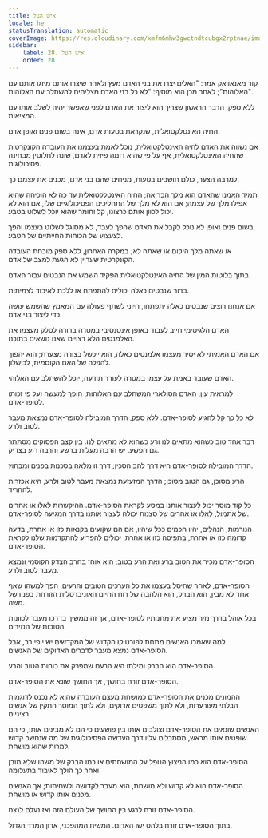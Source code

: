 ```yaml
---
title: איש העל
locale: he
statusTranslation: automatic
coverImage: https://res.cloudinary.com/xmfm6mhw3gwctndtcubgx2rptnae/image/upload/v1741354419/small_cover_la_gran_rebelion_28716e29d2.webp
sidebar:
    label: 28. איש העל
    order: 28
---
```

קוד מאנאוואק אמר: "האלים יצרו את בני האדם מעץ ולאחר שיצרו אותם מיזגו אותם עם האלוהות"; לאחר מכן הוא מוסיף: "לא כל בני האדם מצליחים להשתלב עם האלוהות".

ללא ספק, הדבר הראשון שצריך הוא ליצור את האדם לפני שאפשר יהיה לשלב אותו עם המציאות.

החיה האינטלקטואלית, שנקראת בטעות אדם, אינה בשום פנים ואופן אדם.

אם נשווה את האדם לחיה האינטלקטואלית, נוכל לאמת בעצמנו את העובדה הקונקרטית שהחיה האינטלקטואלית, אף על פי שהיא דומה פיזית לאדם, שונה לחלוטין מבחינה פסיכולוגית.

למרבה הצער, כולם חושבים בטעות, מניחים שהם בני אדם, מכנים את עצמם כך.

תמיד האמנו שהאדם הוא מלך הבריאה; החיה האינטלקטואלית עד כה לא הוכיחה שהיא אפילו מלך של עצמה; אם הוא לא מלך של התהליכים הפסיכולוגיים שלו, אם הוא לא יכול לכוון אותם כרצונו, קל וחומר שהוא יוכל לשלוט בטבע.

בשום פנים ואופן לא נוכל לקבל את האדם שהפך לעבד, לא מסוגל לשלוט בעצמו והפך לצעצוע של הכוחות החייתיים של הטבע.

או שאתה מלך היקום או שאתה לא; במקרה האחרון, ללא ספק מוכחת העובדה הקונקרטית שעדיין לא הגעת למצב של אדם.

בתוך בלוטות המין של החיה האינטלקטואלית הפקיד השמש את הנבטים עבור האדם.

ברור שנבטים כאלה יכולים להתפתח או ללכת לאיבוד לצמיתות.

אם אנחנו רוצים שנבטים כאלה יתפתחו, חיוני לשתף פעולה עם המאמץ שהשמש עושה כדי ליצור בני אדם.

האדם הלגיטימי חייב לעבוד באופן אינטנסיבי במטרה ברורה לסלק מעצמו את האלמנטים הלא רצויים שאנו נושאים בתוכנו.

אם האדם האמיתי לא יסיר מעצמו אלמנטים כאלה, הוא ייכשל בצורה מצערת; הוא יהפוך להפלה של האם הקוסמית, לכישלון.

האדם שעובד באמת על עצמו במטרה לעורר תודעה, יוכל להשתלב עם האלוהי.

למראית עין, האדם הסולארי המשתלב עם האלוהות, הופך למעשה ועל פי זכותו לסופר-אדם.

לא כל כך קל להגיע לסופר-אדם. ללא ספק, הדרך המובילה לסופר-אדם נמצאת מעבר לטוב ולרע.

דבר אחד טוב כשהוא מתאים לנו ורע כשהוא לא מתאים לנו. בין קצב הפסוקים מסתתר גם הפשע. יש הרבה מעלות ברשע והרבה רוע בצדיק.

הדרך המובילה לסופר-אדם היא דרך להב הסכין; דרך זו מלאה בסכנות בפנים ומבחוץ.

הרע מסוכן, גם הטוב מסוכן; הדרך המזעזעת נמצאת מעבר לטוב ולרע, היא אכזרית להחריד.

כל קוד מוסר יכול לעצור אותנו במסע לקראת הסופר-אדם. ההיקשרות לאלו או אחרים של אתמול, לאלו או אחרים של סצנות יכולה לעצור אותנו בדרך המגיעה לסופר-אדם.

הנורמות, הנהלים, יהיו חכמים ככל שיהיו, אם הם שקועים בקנאות כזו או אחרת, בדעה קדומה כזו או אחרת, בתפיסה כזו או אחרת, יכולים להפריע להתקדמות שלנו לקראת הסופר-אדם.

הסופר-אדם מכיר את הטוב ברע ואת הרע בטוב; הוא אוחז בחרב הצדק הקוסמי ונמצא מעבר לטוב ולרע.

הסופר-אדם, לאחר שחיסל בעצמו את כל הערכים הטובים והרעים, הפך למשהו שאף אחד לא מבין, הוא הברק, הוא הלהבה של רוח החיים האוניברסלית הזורחת בפניו של משה.

בכל אוהל בדרך נזיר מציע את מתנותיו לסופר-אדם, אך זה ממשיך בדרכו מעבר לכוונות הטובות של הנזירים.

למה שאמרו האנשים מתחת לפורטיקו הקדוש של המקדשים יש יופי רב, אבל הסופר-אדם נמצא מעבר לדברים האדוקים של האנשים.

הסופר-אדם הוא הברק ומילתו היא הרעם שמפרק את כוחות הטוב והרע.

הסופר-אדם זורח בחושך, אך החושך שונא את הסופר-אדם.

ההמונים מכנים את הסופר-אדם כמושחת מעצם העובדה שהוא לא נכנס לדוגמות הבלתי מעורערות, ולא לתוך משפטים אדוקים, ולא לתוך המוסר התקין של אנשים רציניים.

האנשים שונאים את הסופר-אדם וצולבים אותו בין פושעים כי הם לא מבינים אותו, כי הם שופטים אותו מראש, מסתכלים עליו דרך העדשה הפסיכולוגית של מה שנחשב קדוש למרות שהוא מושחת.

הסופר-אדם הוא כמו הניצוץ הנופל על המושחתים או כמו הברק של משהו שלא מובן ואחר כך הולך לאיבוד בתעלומה.

הסופר-אדם הוא לא קדוש ולא מושחת, הוא מעבר לקדושה ולשחיתות; אך האנשים מכנים אותו קדוש או מושחת.

הסופר-אדם זורח לרגע בין החושך של העולם הזה ואז נעלם לנצח.

בתוך הסופר-אדם זורח בלהט ישו האדום. המשיח המהפכני, אדון המרד הגדול.


